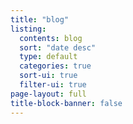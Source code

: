 ```yaml
---
title: "blog"
listing:
  contents: blog
  sort: "date desc"
  type: default
  categories: true
  sort-ui: true
  filter-ui: true
page-layout: full
title-block-banner: false
---
```

